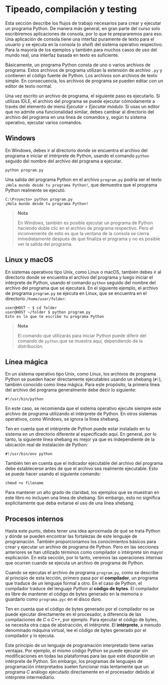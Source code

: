 # Tipeado, compilación y testing

Esta sección describe los flujos de trabajo necesarios para crear y ejecutar un programa Python. De manera más general, en gran parte del curso solo escribiremos aplicaciones de consola, por lo que te prepararemos para eso. Una aplicación de consola tiene una interfaz puramente de texto para el usuario y se ejecuta en la consola (o *shell*) del sistema operativo respectivo. Para la mayoría de los ejemplos y también para muchos casos de uso del mundo real, una interfaz basada en texto es suficiente.

Básicamente, un programa Python consta de uno o varios archivos de programa. Estos archivos de programa utilizan la extensión de archivo `.py` y contienen el código fuente de Python. Los archivos son archivos de texto simple. En consecuencia, los archivos de programa se pueden editar con un editor de texto normal.

Una vez escrito un archivo de programa, el siguiente paso es ejecutarlo. Si utilizas IDLE, el archivo del programa se puede ejecutar cómodamente a través del elemento de menú *Ejecutar > Ejecutar módulo*. Si usas un editor que no admite una funcionalidad similar, debes cambiar al directorio del archivo del programa en una línea de comandos y, según tu sistema operativo, ejecutar varios comandos.

## Windows

En Windows, debes ir al directorio donde se encuentra el archivo del programa e iniciar el intérprete de Python, usando el comando `python` seguido del nombre del archivo del programa a ejecutar.

```console filename="Terminal"
python program.py
```

Una salida del programa Python en el archivo `program.py` podría ser el texto `¡Hola mundo desde tu programa Python!`, que demuestra que el programa Python realmente se ejecutó.

```plaintext filename="Terminal"
C:\Proyecto> python program.py
¡Hola mundo desde tu programa Python!
```

> **Nota**
> 
> En Windows, también es posible ejecutar un programa de Python haciendo doble clic en el archivo de programa respectivo. Pero el inconveniente de esto es que la ventana de la consola se cierra inmediatamente después de que finaliza el programa y no es posible ver la salida del programa.

## Linux y macOS

En sistemas operativos tipo Unix, como Linux o macOS, también debes ir al directorio donde se encuentra el archivo del programa y luego iniciar el intérprete de Python, usando el comando `python` seguido del nombre del archivo del programa que se ejecutará. En el siguiente ejemplo, el archivo de programa `program.py` se ejecuta en Linux, que se encuentra en el directorio `/home/user/folder`:

```plaintext filename="Terminal"
user@HOST ~ $ cd folder
user@HOST ~/folder $ python program.py
Esto es lo que te escribe tu programa Python
```

> **Nota**
> 
> El comando que utilizarás para iniciar Python puede diferir del comando de `python` que se muestra aquí, dependiendo de la distribución.

## Línea mágica

En un sistema operativo tipo Unix, como Linux, los archivos de programa Python se pueden hacer directamente ejecutables usando un shebang (`#!`), también conocido como línea mágica. Para este propósito, la primera línea del archivo del programa generalmente debe decir lo siguiente:

```
#!/usr/bin/python
```

En este caso, se recomienda que el sistema operativo ejecute siempre este archivo de programa utilizando el intérprete de Python. En otros sistemas operativos, como Windows, se ignora la línea shebang.

Ten en cuenta que el intérprete de Python puede estar instalado en tu sistema en un directorio diferente al especificado aquí. En general, por lo tanto, la siguiente línea shebang es mejor ya que es independiente de la ubicación real de instalación de Python:

```plaintext filename="Python"
#!/usr/bin/env python
```

También ten en cuenta que el indicador ejecutable del archivo del programa debe establecerse antes de que el archivo sea realmente ejecutable. Esto se puede hacer usando el siguiente comando:

```console filename="Terminal"
chmod +x filename
```

Para mantener un alto grado de claridad, los ejemplos que se muestran en este libro no incluyen una línea de shebang. Sin embargo, esto no significa explícitamente que deba evitarse el uso de una línea shebang.

## Procesos internos

Hasta este punto, debes tener una idea aproximada de qué se trata Python y dónde se pueden encontrar las fortalezas de este lenguaje de programación. También proporcionamos los conocimientos básicos para crear y ejecutar un archivo de programa de Python. Pero en las secciones anteriores se han utilizado términos como compilador o intérprete sin mayor explicación. En esta sección, por lo tanto, veremos las operaciones internas que ocurren cuando se ejecuta un archivo de programa de Python.

Cuando se ejecutas el archivo de programa `program.py`, como se describe al principio de esta lección, primero pasa por el **compilador**, un programa que traduce de un lenguaje formal a otro. En el caso de Python, el compilador traduce del lenguaje *Python* al **código de bytes**. El compilador es libre de mantener el código de bytes generado en la memoria o guardarlo como `programa.pyc` en el disco duro.

Ten en cuenta que el código de bytes generado por el compilador no se puede ejecutar directamente en el procesador, a diferencia de las compilaciones de *C* o *C++*, por ejemplo. Para ejecutar el código de bytes, se necesita otra capa de abstracción, el intérprete. El **intérprete**, a menudo denominado máquina virtual, lee el código de bytes generado por el compilador y lo ejecuta.

Este principio de un lenguaje de programación interpretado tiene varias ventajas. Por ejemplo, el mismo código Python se puede ejecutar sin modificaciones en todas las plataformas para las que esté disponible un intérprete de Python. Sin embargo, los programas de lenguajes de programación interpretados suelen funcionar más lentamente que un programa *C* análogo ejecutado directamente en el procesador debido al intérprete intermediario.
